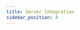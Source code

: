 ```yaml
---
title: Server Integration
sidebar_position: 4
---
```



<IntegrateDyte
  product="Voice Conferencing"
  productSlug="voice-conf"
  preset="Group Call"
  presetType="group-call"
/>

<head>
  <title>Server Integration Guide</title>
  <meta name="description" content="Learn how to build a voice conferencing app with Dyte's capabilities. Follow our guide for effective app development and integration.">
</head>
